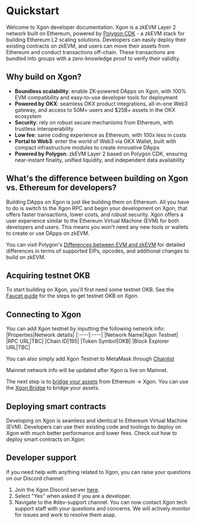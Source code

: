 # Quickstart
Welcome to Xgon developer documentation.
Xgon is a zkEVM Layer 2 network built on Ethereum, powered by [Polygon CDK](https://wiki.polygon.technology/docs/cdk/ "Polygon CDK") - a zkEVM stack for building Ethereum L2 scaling solutions.
Developers can easily deploy their existing contracts on zkEVM, and users can move their assets from Ethereum and conduct transactions off-chain. These transactions are bundled into groups with a zero-knowledge proof to verify their validity.

## Why build on Xgon?
- **Boundless scalability**: enable ZK-powered DApps on Xgon, with 100% EVM compatibility and easy-to-use developer tools for deployment
- **Powered by OKX**: seamless OKX product integrations, all-in-one Web3 gateway, and access to 50M+ users and $25B+ assets in the OKX ecosystem
- **Security**: rely on robust secure mechanisms from Ethereum, with trustless interoperability
- **Low fee**: same coding experience as Ethereum, with 100x less in costs
- **Portal to Web3**: enter the world of Web3 via OKX Wallet, built with compact infrastructure modules to create innovative DApps
- **Powered by Polygon**: zkEVM Layer 2 based on Polygon CDK, ensuring near-instant finality, unified liquidity, and independent data availability

## What's the difference between building on Xgon vs. Ethereum for developers?
Building DApps on Xgon is just like building them on Ethereum. All you have to do is switch to the Xgon RPC and begin your development on Xgon, that offers faster transactions, lower costs, and robust security. Xgon offers a user experience similar to the Ethereum Virtual Machine (EVM) for both developers and users. This means you won't need any new tools or wallets to create or use DApps on zkEVM.

<Tip title="Note">You can visit Polygon's [Differences between EVM and zkEVM](https://wiki.polygon.technology/docs/zkevm/protocol/evm-diff/ "Differences between EVM and zkEVM") for detailed differences in terms of supported EIPs, opcodes, and additional changes to build on zkEVM.</Tip>

## Acquiring testnet OKB
To start building on Xgon, you'll first need some testnet OKB. See the [Faucet guide](/getting-started/user-guide/get-testnet-okb-from-faucet "Faucet guide") for the steps to get testnet OKB on Xgon.

## Connecting to Xgon
You can add Xgon testnet by inputting the following network info:
|Properties|Network details|
|:----|:----|
|Network Name|Xgon Testnet|
|RPC URL|TBC|
|Chain ID|195|
|Token Symbol|OKB|
|Block Explorer URL|TBC|

You can also simply add Xgon Testnet to MetaMask through [Chainlist](https://chainlist.org/chain/195 "Chainlist")

<Tip title="Note">Mainnet network info will be updated after Xgon is live on Mainnet.</Tip>

The next step is to [bridge your assets](/getting-started/user-guide/bridge "bridge your assets") from Ethereum → Xgon. You can use the [Xgon Bridge](https://www.okx.com/xgon/bridge "Xgon Bridge") to bridge your assets.

## Deploying smart contracts
Developing on Xgon is seamless and identical to Ethereum Virtual Machine (EVM). Developers can use their existing code and toolings to deploy on Xgon with much better performance and lower fees.
Check out how to deploy smart contracts on Xgon:
<Card mainTitle="Deploy using Hardhat" subTitle='Guide to deploy contract using Hardhat' link="/developer/smart-contract/deploy-with-hardhat"/>
<Card mainTitle="Deploy using Truffle" subTitle='Guide to deploy contract using Truffle' link="./developer/smart-contract/deploy-with-truffle"/>
<Card mainTitle="Deploy using Foundry" subTitle='Guide to deploy contract using Foundry' link="./developer/smart-contract/deploy-with-foundry"/>

## Developer support
If you need help with anything related to Xgon, you can raise your questions on our Discord channel:
1. Join the Xgon Discord server [here](https://discord.gg/okbc "here").
2. Select "Yes" when asked if you are a developer.
3. Navigate to the #dev-support channel.
You can now contact Xgon tech support staff with your questions and concerns. We will actively monitor for issues and work to resolve them asap.